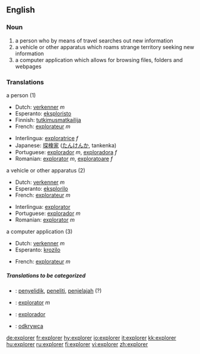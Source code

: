 ==English==

===Noun===
{{en-noun}}

# a person who by means of travel searches out new information 
# a vehicle or other apparatus which roams strange territory seeking new information
# a computer application which allows for browsing files, folders and webpages

=== Translations ===
;a person (1)
{{top}}
*Dutch: [[verkenner]] ''m''
*Esperanto: [[eksploristo]]
*Finnish: [[tutkimusmatkailija]]
*French: [[explorateur]] ''m''
{{mid}}
*Interlingua: [[exploratrice]] ''f''
*Japanese: [[探検家]] ([[たんけんか]], tankenka)
*Portuguese: [[explorador]] ''m'', [[exploradora]] ''f''
*Romanian: [[explorator]] ''m'', [[exploratoare]] ''f''
{{bottom}}

;a vehicle or other apparatus (2)
{{top}}
*Dutch: [[verkenner]] ''m''
*Esperanto: [[eksplorilo]]
*French: [[explorateur]] ''m''
{{mid}}
*Interlingua: [[explorator]]
*Portuguese: [[explorador]] ''m''
*Romanian: [[explorator]] ''m''
{{bottom}}

;a computer application (3)
{{top}}
*Dutch: [[verkenner]] ''m''
*Esperanto: [[krozilo]]
{{mid}}
*French: [[explorateur]] ''m''
{{bottom}}

=====Translations to be categorized=====
{{checktrans}}
{{top}}
*{{ttbc|Indonesian}}: [[selidik|penyelidik]], [[teliti|peneliti]], [[jelajah|penjelajah]] (?)
*{{ttbc|Interlingua}}: [[explorator]] ''m''
{{mid}}
*{{ttbc|Spanish}}: [[explorador]]
*{{ttbc|Polski}}: [[odkrywca]]
{{bottom}}

[[de:explorer]]
[[fr:explorer]]
[[hy:explorer]]
[[io:explorer]]
[[it:explorer]]
[[kk:explorer]]
[[hu:explorer]]
[[ru:explorer]]
[[fi:explorer]]
[[vi:explorer]]
[[zh:explorer]]